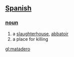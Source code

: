 == [[Spanish]] ==
=== [[noun]] ===
# a [[slaughterhouse]], [[abbatoir]]
# a place for killing

[[gl:matadero]]